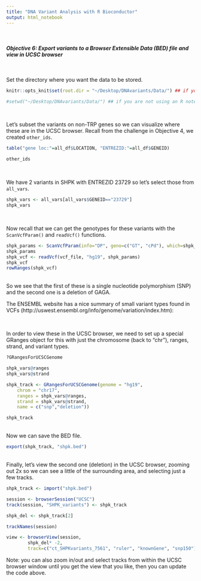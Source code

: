 ```yaml
---
title: "DNA Variant Analysis with R Bioconductor"
output: html_notebook
---
```


<br/>

#### *Objective 6: Export variants to a Browser Extensible Data (BED) file and view in UCSC browser*

<br/>

Set the directory where you want the data to be stored. 
```r
knitr::opts_knit$set(root.dir = "~/Desktop/DNAvariants/Data/") ## if you are using an R notebook

#setwd("~/Desktop/DNAvariants/Data/") ## if you are not using an R notebook
```

<br/>

Let's subset the variants on non-TRP genes so we can visualize where these are in the UCSC browser. Recall from the challenge in Objective 4, we created `other_ids`.  
```r
table("gene loc:"=all_df$LOCATION, "ENTREZID:"=all_df$GENEID)

other_ids
```

<br/>

We have 2 variants in SHPK with ENTREZID 23729 so let's select those from `all_vars`.
```r
shpk_vars <- all_vars[all_vars$GENEID=="23729"]
shpk_vars
```

<br/>

Now recall that we can get the genotypes for these variants with the `ScanVcfParam()` and `readVcf()` functions.
```r
shpk_params <- ScanVcfParam(info="DP", geno=c("GT", "cPd"), which=shpk_vars)
shpk_params
shpk_vcf <- readVcf(vcf_file, "hg19", shpk_params)
shpk_vcf
rowRanges(shpk_vcf)
```

<br/>
So we see that the first of these is a single nucleotide polymorphism (SNP) and the second one is a deletion of GAGA.  

The ENSEMBL website has a nice summary of small variant types found in VCFs   (http://uswest.ensembl.org/info/genome/variation/index.htm):  


<br/>

In order to view these in the UCSC browser, we need to set up a special GRanges object for this with just the chromosome (back to "chr"), ranges, strand, and variant types.
```r
?GRangesForUCSCGenome

shpk_vars@ranges
shpk_vars@strand

shpk_track <- GRangesForUCSCGenome(genome = "hg19", 
    chrom = "chr17", 
    ranges = shpk_vars@ranges,
    strand = shpk_vars@strand,
    name = c("snp","deletion"))

shpk_track
```

<br/>
Now we can save the BED file.
```r
export(shpk_track, "shpk.bed")
```

<br/>
Finally, let's view the second one (deletion) in the UCSC browser, zooming out 2x so we can see a little of the surrounding area, and selecting just a few tracks. 
```r
shpk_track <- import("shpk.bed")

session <- browserSession("UCSC")
track(session, "SHPK_variants") <- shpk_track

shpk_del <- shpk_track[2]

trackNames(session)

view <- browserView(session, 
        shpk_del* -2, 
        track=c("ct_SHPKvariants_7561", "ruler", "knownGene", "snp150"))
```

Note: you can also zoom in/out and select tracks from within the UCSC browser window until you get the view that you like, then you can update the code above.  
